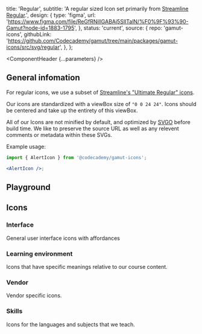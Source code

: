 


  title: 'Regular',
  subtitle:
    'A regular sized Icon set primarily from [Streamline Regular](https://app.streamlinehq.com/streamline-regular).',
  design: {
    type: 'figma',
    url: 'https://www.figma.com/file/ReGfRNillGABAj5SlITalN/%F0%9F%93%90-Gamut?node-id=1883-1795',
  },
  status: 'current',
  source: {
    repo: 'gamut-icons',
    githubLink:
      'https://github.com/Codecademy/gamut/tree/main/packages/gamut-icons/src/svg/regular',
  },
};

<Meta of={RegularIconStories} />

<ComponentHeader {...parameters} />

## General infomation

For regular icons, we use a subset of [Streamline's "Ultimate Regular" icons](https://www.streamlinehq.com/icons/streamline-regular).

Our icons are standardized with a viewBox size of `"0 0 24 24"`. Icons should be centered and take up the entirety of this viewBox.

All of our Icons are not minified by default, and optimized by [SVGO](https://github.com/svg/svgo) before build time. We like to preserve the source URL as well as any relevent comments or metadata within these SVGs.

Example usage:

```jsx
import { AlertIcon } from '@codecademy/gamut-icons';

<AlertIcon />;
```

## Playground

<Canvas of={RegularIconStories.Default} sourceState="none" />

<Controls />

## Icons

### Interface

General user interface icons with affordances

<Canvas of={RegularIconStories.RegularInterfaceIcons} sourceState="none" />

### Learning environment

Icons that have specific meanings relative to our course content.

<Canvas
  of={RegularIconStories.RegularLearningEnvironmentIcons}
  sourceState="none"
/>

### Vendor

Vendor specific icons.

<Canvas of={RegularIconStories.RegularVendorIcons} sourceState="none" />

### Skills

Icons for the languages and subjects that we teach.

<Canvas of={RegularIconStories.RegularSkillIcons} sourceState="none" />

